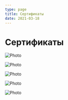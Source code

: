 ```yaml
---
type: page
title: Сертификаты
date: 2021-03-18
---
```


# Сертификаты



<Image
  src="/images/cert1.png"
  alt="Photo"
  width={1125}
  height={750}
  priority
  className="next-image"
/>


<Image
  src="/images/cert2.png"
  alt="Photo"
  width={750}
  height={1100}
  priority
  className="next-image"
/>

<Image
  src="/images/cert3.png"
  alt="Photo"
  width={750}
  height={1100}
  priority
  className="next-image"
/>


<Image
  src="/images/cert4.png"
  alt="Photo"
  width={1125}
  height={750}
  priority
  className="next-image"
/>


<Image
  src="/images/cert5.png"
  alt="Photo"
  width={750}
  height={1100}
  priority
  className="next-image"
/>



